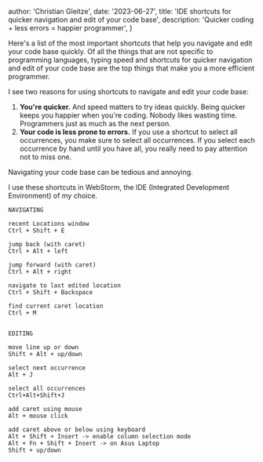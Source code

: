 
  author: 'Christian Gleitze',
  date: '2023-06-27',
  title: 'IDE shortcuts for quicker navigation and edit of your code base',
  description: 'Quicker coding + less errors = happier programmer',
}


Here's a list of the most important shortcuts that help you navigate and edit your code base quickly. Of all the things that are not specific to programming languages, typing speed and shortcuts for quicker navigation and edit of your code base are the top things that make you a more efficient programmer.

I see two reasons for using shortcuts to navigate and edit your code base:

1. **You're quicker.** And speed matters to try ideas quickly. Being quicker keeps you happier when you're coding. Nobody likes wasting time. Programmers just as much as the next person.
2. **Your code is less prone to errors.** If you use a shortcut to select all occurrences, you make sure to select all occurrences. If you select each occurrence by hand until you have all, you really need to pay attention not to miss one.

Navigating your code base can be tedious and annoying.

I use these shortcuts in WebStorm, the IDE (Integrated Development Environment) of my choice.

```text title="IDE shortcuts"
NAVIGATING

recent Locations window
Ctrl + Shift + E

jump back (with caret)
Ctrl + Alt + left

jump forward (with caret)
Ctrl + Alt + right

navigate to last edited location
Ctrl + Shift + Backspace

find current caret location
Ctrl + M


EDITING

move line up or down
Shift + Alt + up/down

select next occurrence
Alt + J

select all occurrences
Ctrl+Alt+Shift+J

add caret using mouse
Alt + mouse click

add caret above or below using keyboard
Alt + Shift + Insert -> enable column selection mode
Alt + Fn + Shift + Insert -> on Asus Laptop
Shift + up/down
```
